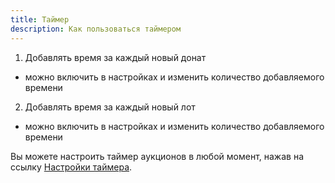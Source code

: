 ```yaml
---
title: Таймер
description: Как пользоваться таймером
---
```


1. Добавлять время за каждый новый донат

- можно включить в настройках и изменить количество добавляемого времени

2. Добавлять время за каждый новый лот

- можно включить в настройках и изменить количество добавляемого времени

Вы можете настроить таймер аукционов в любой момент, нажав на ссылку [Настройки таймера](/settings/timer).
